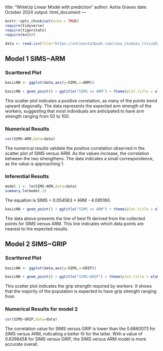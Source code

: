 title: "WriteUp Linear Model with prediction"
author: Ashia Graves
date: October 2024
output: html_document
---

```r
knitr::opts_chunk$set(echo = TRUE)
require(tidyverse)
require(tigerstats)
require(knitr)

data <- read.csv(file="https://onlinestatbook.com/case_studies_rvls/physical_strength/data.txt",sep="",header=TRUE)  
```

## Model 1 SIMS~ARM
### Scarttered Plot
```r
basicNN <- ggplot(data,aes(y=SIMS,x=ARM))

```
```r
basicNN + geom_point() + ggtitle("SIMS vs ARM") + theme(plot.title = element_text(hjust = 0.5, size = 20))
```
  This scatter plot indicates a positive correlation, as many of the points trend upward diagonally. The data represents the expected arm strength of the workers, suggesting that most individuals are anticipated to have arm strength ranging from 50 to 100.    

### Numerical Results

```r
cor(SIMS~ARM,data=data)
```
The numerical results validate the positive correlation observed in the scatter plot of SIMS versus ARM. As the values increase, the correlation between the two strengthens. The data indicates a small correspondence, as the value is approaching 1.

### Inferential Results

```r
model.1 <- lm(SIMS~ARM,data=data)
summary.lm(model.1)
```
The equation  is SIMS = 0.054563 × ARM - 4.095160.  



```r
basicNN + geom_point() + ggtitle("SIMS vs ARM") + theme(plot.title = element_text(hjust = 0.5, size = 20)) + geom_smooth(method=lm)

```

The data above presents the line of best fit derived from the collected points for SIMS versus ARM. This line indicates which data points are nearest to the expected results.

## Model 2 SIMS~GRIP
### Scarttered Plot

```r
basicNN <- ggplot(data,aes(y=SIMS,x=GRIP))

```

```r
basicNN + geom_point() + ggtitle("SIMS~GRIP") + theme(plot.title = element_text(hjust = 0.5, size = 20))
```


This scatter plot indicates the grip strength required by workers. It shows that the majority of the population is expected to have grip strength ranging from


### Numerical Results for model 2

```r
cor(SIMS~GRIP,data=data)
```
The correlation value for SIMS versus GRIP is lower than the 0.6860073 for SIMS versus ARM, indicating a better fit for the latter. With a value of 0.6398458 for SIMS versus GRIP, the SIMS versus ARM model is more accurate overall. 